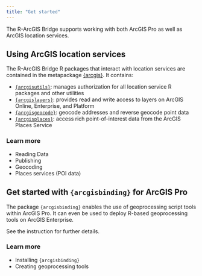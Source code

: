 ```yaml
---
title: "Get started"
---
```


The R-ArcGIS Bridge supports working with both ArcGIS Pro as well as ArcGIS location services.

## Using ArcGIS location services

The R-ArcGIS Bridge R packages that interact with location services are contained in the metapackage [{arcgis}](https://github.com/R-ArcGIS/arcgis/). It contains: 

- [`{arcgisutils}`](https://github.com/R-ArcGIS/arcgisutils): manages authorization for all location service R packages and other utilities
- [`{arcgislayers}`](https://github.com/R-ArcGIS/arcgislayers): provides read and write access to layers on ArcGIS Online, Enterprise, and Platform
- [`{arcgisgeocode}`](https://github.com/R-ArcGIS/arcgisgeocode): geocode addresses and reverse geocode point data
- [`{arcgisplaces}`](https://github.com/R-ArcGIS/arcgisplaces): access rich point-of-interest data from the ArcGIS Places Service

### Learn more

- Reading Data
- Publishing
- Geocoding
- Places services (POI data)

## Get started with `{arcgisbinding}` for ArcGIS Pro

The package `{arcgisbinding}` enables the use of geoprocessing script tools within ArcGIS Pro. It can even be used to deploy R-based geoprocessing tools on ArcGIS Enterprise. 

See the instruction for further details. 

### Learn more

- Installing `{arcgisbinding}`
- Creating geoprocessing tools